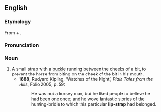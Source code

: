 ==English==
===Etymology===
From {{term|lip}} + {{term|strap}}.

===Pronunciation===
{{IPA|/lɪpstɹæp/}}

===Noun===
{{en-noun}}

# A small strap with a [[buckle]] running between the cheeks of a bit, to prevent the horse from biting on the cheek of the bit in his mouth.
#*'''1888''', Rudyard Kipling, ‘Watches of the Night’, ''Plain Tales from the Hills'', Folio 2005, p. 59:
#*:He was not a horsey man, but he liked people to believe he had been one once; and he wove fantastic stories of the hunting-bridle to which this particular '''lip-strap''' had belonged.